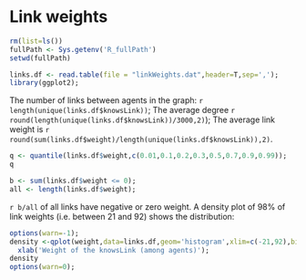 # Link weights

```r
rm(list=ls())
fullPath <- Sys.getenv('R_fullPath')
setwd(fullPath)

links.df <- read.table(file = "linkWeights.dat",header=T,sep=',');
library(ggplot2);
```

The number of links between agents in the graph: `r length(unique(links.df$knowsLink))`;
The average degree `r round(length(unique(links.df$knowsLink))/3000,2)`);
The average link weight is `r round(sum(links.df$weight)/length(unique(links.df$knowsLink)),2)`.

```r
q <- quantile(links.df$weight,c(0.01,0.1,0.2,0.3,0.5,0.7,0.9,0.99));
q

b <- sum(links.df$weight <= 0);
all <- length(links.df$weight);
```
`r b/all` of all links have negative or zero weight. A  density plot of 98% of link weights (i.e. between 21 and 92) shows the distribution:

```r
options(warn=-1);
density <-qplot(weight,data=links.df,geom='histogram',xlim=c(-21,92),binwidth=1)+
  xlab('Weight of the knowsLink (among agents)');
density
options(warn=0);
```


